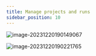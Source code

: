 ```yaml
---
title: Manage projects and runs
sidebar_position: 10
---
```


![image-20231220190149067](./imgs/manage-projects-in-a-single-console/image-20231220190149067.png)

![image-20231220190221765](./imgs/manage-projects-in-a-single-console/image-20231220190221765.png)
